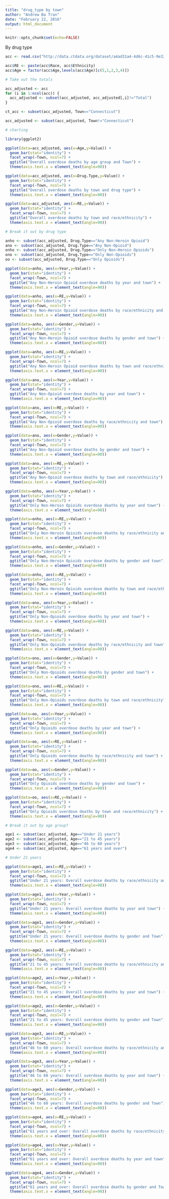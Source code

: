 ```yaml
---
title: "drug_type by town"
author: "Andrew Ba Tran"
date: "February 22, 2016"
output: html_document
---
```


```r
knitr::opts_chunk$set(echo=FALSE)
```

By drug type

```r
acc <- read.csv("http://data.ctdata.org/dataset/a4ad31a4-4d6c-41c5-9e32-72bdd1c4fcd0/resource/882710c3-a9ec-4e36-9138-33dcc3ee35ba/download/accidentaldrugrelateddeathsbydrugtype.csv")

acc$RE <- paste(acc$Race, acc$Ethnicity)
acc$Age = factor(acc$Age,levels(acc$Age)[c(5,1,2,3,4)])

# Take out the totals

acc_adjusted <- acc
for (i in 1:ncol(acc)) {
  acc_adjusted <- subset(acc_adjusted, acc_adjusted[,i]!="Total")
}

ct_acc <- subset(acc_adjusted, Town=="Connecticut")

acc_adjusted <- subset(acc_adjusted, Town!="Connecticut")

# charting

library(ggplot2)

```

```r
ggplot(data=acc_adjusted, aes(x=Age,y=Value)) +
  geom_bar(stat="identity") +
  facet_wrap(~Town, ncol=7) +
  ggtitle("Overall overdose deaths by age group and Town") +
  theme(axis.text.x = element_text(angle=90)) 
```

```r
ggplot(data=acc_adjusted, aes(x=Drug.Type,y=Value)) +
  geom_bar(stat="identity") +
  facet_wrap(~Town, ncol=7) +
  ggtitle("Overall overdose deaths by town and drug type") +
  theme(axis.text.x = element_text(angle=90)) 
```

```r
ggplot(data=acc_adjusted, aes(x=RE,y=Value)) +
  geom_bar(stat="identity") +
  facet_wrap(~Town, ncol=7) +
  ggtitle("Overall overdose deaths by town and race/ethnicity") +
  theme(axis.text.x = element_text(angle=90)) 

# Break it out by drug type

anho <- subset(acc_adjusted, Drug.Type=="Any Non-Heroin Opioid")
ano <- subset(acc_adjusted, Drug.Type=="Any Non-Opioid")
onho <- subset(acc_adjusted, Drug.Type=="Only Non-Heroin Opioids")
ono <- subset(acc_adjusted, Drug.Type=="Only Non-Opioids")
oo <- subset(acc_adjusted, Drug.Type=="Only Opioids")
```

```r
ggplot(data=anho, aes(x=Year,y=Value)) +
  geom_bar(stat="identity") +
  facet_wrap(~Town, ncol=7) +
  ggtitle("Any Non-Heroin Opioid overdose deaths by year and town") +
  theme(axis.text.x = element_text(angle=90)) 

ggplot(data=anho, aes(x=RE,y=Value)) +
  geom_bar(stat="identity") +
  facet_wrap(~Town, ncol=7) +
  ggtitle("Any Non-Heroin Opioid overdose deaths by race/ethnicity and town") +
  theme(axis.text.x = element_text(angle=90)) 

ggplot(data=anho, aes(x=Gender,y=Value)) +
  geom_bar(stat="identity") +
  facet_wrap(~Town, ncol=7) +
  ggtitle("Any Non-Heroin Opioid overdose deaths by gender and town") +
  theme(axis.text.x = element_text(angle=90)) 

ggplot(data=anho, aes(x=RE,y=Value)) +
  geom_bar(stat="identity") +
  facet_wrap(~Town, ncol=7) +
  ggtitle("Any Non-Heroin Opioid overdose deaths by town and race/ethnicity") +
  theme(axis.text.x = element_text(angle=90)) 
```

```r
ggplot(data=ano, aes(x=Year,y=Value)) +
  geom_bar(stat="identity") +
  facet_wrap(~Town, ncol=7) +
  ggtitle("Any Non-Opioid overdose deaths by year and town") +
  theme(axis.text.x = element_text(angle=90)) 

ggplot(data=ano, aes(x=RE,y=Value)) +
  geom_bar(stat="identity") +
  facet_wrap(~Town, ncol=7) +
  ggtitle("Any Non-Opioid overdose deaths by race/ethnicity and town") +
  theme(axis.text.x = element_text(angle=90)) 

ggplot(data=ano, aes(x=Gender,y=Value)) +
  geom_bar(stat="identity") +
  facet_wrap(~Town, ncol=7) +
  ggtitle("Any Non-Opioid overdose deaths by gender and town") +
  theme(axis.text.x = element_text(angle=90)) 

ggplot(data=ano, aes(x=RE,y=Value)) +
  geom_bar(stat="identity") +
  facet_wrap(~Town, ncol=7) +
  ggtitle("Any Non-Opioid overdose deaths by town and race/ethnicity") +
  theme(axis.text.x = element_text(angle=90)) 
```

```r
ggplot(data=onho, aes(x=Year,y=Value)) +
  geom_bar(stat="identity") +
  facet_wrap(~Town, ncol=7) +
  ggtitle("Only Non-Heroin Opioids overdose deaths by year and town") +
  theme(axis.text.x = element_text(angle=90)) 

ggplot(data=onho, aes(x=RE,y=Value)) +
  geom_bar(stat="identity") +
  facet_wrap(~Town, ncol=7) +
  ggtitle("Only Non-Heroin Opioids overdose deaths by race/ethnicity and town") +
  theme(axis.text.x = element_text(angle=90)) 

ggplot(data=onho, aes(x=Gender,y=Value)) +
  geom_bar(stat="identity") +
  facet_wrap(~Town, ncol=7) +
  ggtitle("Only Non-Heroin Opioids overdose deaths by gender and town") +
  theme(axis.text.x = element_text(angle=90)) 

ggplot(data=onho, aes(x=RE,y=Value)) +
  geom_bar(stat="identity") +
  facet_wrap(~Town, ncol=7) +
  ggtitle("Only Non-Heroin Opioids overdose deaths by town and race/ethnicity") +
  theme(axis.text.x = element_text(angle=90)) 
```

```r
ggplot(data=ono, aes(x=Year,y=Value)) +
  geom_bar(stat="identity") +
  facet_wrap(~Town, ncol=7) +
  ggtitle("Only Non-Opioids overdose deaths by year and town") +
  theme(axis.text.x = element_text(angle=90)) 

ggplot(data=ono, aes(x=RE,y=Value)) +
  geom_bar(stat="identity") +
  facet_wrap(~Town, ncol=7) +
  ggtitle("Only Non-Opioids overdose deaths by race/ethnicity and town") +
  theme(axis.text.x = element_text(angle=90)) 

ggplot(data=ono, aes(x=Gender,y=Value)) +
  geom_bar(stat="identity") +
  facet_wrap(~Town, ncol=7) +
  ggtitle("Only Non-Opioids overdose deaths by gender and town") +
  theme(axis.text.x = element_text(angle=90)) 

ggplot(data=ono, aes(x=RE,y=Value)) +
  geom_bar(stat="identity") +
  facet_wrap(~Town, ncol=7) +
  ggtitle("Only Non-Opioids overdose deaths by town and race/ethnicity") +
  theme(axis.text.x = element_text(angle=90)) 
```

```r
ggplot(data=oo, aes(x=Year,y=Value)) +
  geom_bar(stat="identity") +
  facet_wrap(~Town, ncol=7) +
  ggtitle("Only Opioids overdose deaths by year and town") +
  theme(axis.text.x = element_text(angle=90)) 

ggplot(data=oo, aes(x=RE,y=Value)) +
  geom_bar(stat="identity") +
  facet_wrap(~Town, ncol=7) +
  ggtitle("Only Opioids overdose deaths by race/ethnicity and town") +
  theme(axis.text.x = element_text(angle=90)) 

ggplot(data=oo, aes(x=Gender,y=Value)) +
  geom_bar(stat="identity") +
  facet_wrap(~Town, ncol=7) +
  ggtitle("Only Opioids overdose deaths by gender and town") +
  theme(axis.text.x = element_text(angle=90)) 

ggplot(data=oo, aes(x=RE,y=Value)) +
  geom_bar(stat="identity") +
  facet_wrap(~Town, ncol=7) +
  ggtitle("Only Opioids overdose deaths by town and race/ethnicity") +
  theme(axis.text.x = element_text(angle=90)) 

```

```r
# Break it out by age group?

age1 <- subset(acc_adjusted, Age=="Under 21 years")
age2 <- subset(acc_adjusted, Age=="21 to 45 years")
age3 <- subset(acc_adjusted, Age=="46 to 60 years")
age4 <- subset(acc_adjusted, Age=="61 years and over")

# Under 21 years

```

```r
ggplot(data=age1, aes(x=RE,y=Value)) +
  geom_bar(stat="identity") +
  facet_wrap(~Town, ncol=7) +
  ggtitle("Under 21 years: Overall overdose deaths by race/ethnicity and town") +
  theme(axis.text.x = element_text(angle=90)) 

ggplot(data=age1, aes(x=Year,y=Value)) +
  geom_bar(stat="identity") +
  facet_wrap(~Town, ncol=7) +
  ggtitle("Under 21 years: Overall overdose deaths by year and town") +
  theme(axis.text.x = element_text(angle=90)) 

ggplot(data=age1, aes(x=Gender,y=Value)) +
  geom_bar(stat="identity") +
  facet_wrap(~Town, ncol=7) +
  ggtitle("Under 21 years: Overall overdose deaths by gender and Town") +
  theme(axis.text.x = element_text(angle=90)) 
```

```r
ggplot(data=age2, aes(x=RE,y=Value)) +
  geom_bar(stat="identity") +
  facet_wrap(~Town, ncol=7) +
  ggtitle("21 to 45 years: Overall overdose deaths by race/ethnicity and town") +
  theme(axis.text.x = element_text(angle=90)) 

ggplot(data=age2, aes(x=Year,y=Value)) +
  geom_bar(stat="identity") +
  facet_wrap(~Town, ncol=7) +
  ggtitle("21 to 45 years: Overall overdose deaths by year and town") +
  theme(axis.text.x = element_text(angle=90)) 

ggplot(data=age2, aes(x=Gender,y=Value)) +
  geom_bar(stat="identity") +
  facet_wrap(~Town, ncol=7) +
  ggtitle("21 to 45 years: Overall overdose deaths by gender and Town") +
  theme(axis.text.x = element_text(angle=90)) 
```

```r
ggplot(data=age3, aes(x=RE,y=Value)) +
  geom_bar(stat="identity") +
  facet_wrap(~Town, ncol=7) +
  ggtitle("46 to 60 years: Overall overdose deaths by race/ethnicity and town") +
  theme(axis.text.x = element_text(angle=90)) 

ggplot(data=age3, aes(x=Year,y=Value)) +
  geom_bar(stat="identity") +
  facet_wrap(~Town, ncol=7) +
  ggtitle("46 to 60 years: Overall overdose deaths by year and town") +
  theme(axis.text.x = element_text(angle=90)) 

ggplot(data=age3, aes(x=Gender,y=Value)) +
  geom_bar(stat="identity") +
  facet_wrap(~Town, ncol=7) +
  ggtitle("46 to 60 years: Overall overdose deaths by gender and Town") +
  theme(axis.text.x = element_text(angle=90)) 
```

```r
ggplot(data=age4, aes(x=RE,y=Value)) +
  geom_bar(stat="identity") +
  facet_wrap(~Town, ncol=7) +
  ggtitle("61 years and over: Overall overdose deaths by race/ethnicity and town") +
  theme(axis.text.x = element_text(angle=90)) 

ggplot(data=age4, aes(x=Year,y=Value)) +
  geom_bar(stat="identity") +
  facet_wrap(~Town, ncol=7) +
  ggtitle("61 years and over: Overall overdose deaths by year and town") +
  theme(axis.text.x = element_text(angle=90)) 

ggplot(data=age4, aes(x=Gender,y=Value)) +
  geom_bar(stat="identity") +
  facet_wrap(~Town, ncol=7) +
  ggtitle("61 years and over: Overall overdose deaths by gender and Town") +
  theme(axis.text.x = element_text(angle=90)) 

```